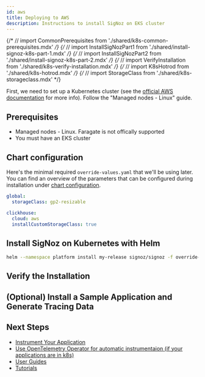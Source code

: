 ```yaml
---
id: aws
title: Deploying to AWS
description: Instructions to install SigNoz on EKS cluster
---
```



{/* // import CommonPrerequisites from './shared/k8s-common-prerequisites.mdx' */}
{/* // import InstallSigNozPart1 from './shared/install-signoz-k8s-part-1.mdx' */}
{/* // import InstallSigNozPart2 from './shared/install-signoz-k8s-part-2.mdx' */}
{/* // import VerifyInstallation from './shared/k8s-verify-installation.mdx' */}
{/* // import K8sHotrod from './shared/k8s-hotrod.mdx' */}
{/* // import StorageClass from './shared/k8s-storageclass.mdx' */}

First, we need to set up a Kubernetes cluster (see the [official AWS documentation](https://docs.aws.amazon.com/eks/latest/userguide/getting-started-eksctl.html) for more info). Follow the "Managed nodes - Linux" guide.

<K8sComponents />

## Prerequisites

- Managed nodes - Linux. Faragate is not offically supported
- You must have an EKS cluster

<CommonPrerequisites />

## Chart configuration

Here's the minimal required `override-values.yaml` that we'll be using later. You can find
an overview of the parameters that can be configured during installation under [chart configuration](https://github.com/SigNoz/charts/tree/main/charts/signoz#configuration).

```yaml
global:
  storageClass: gp2-resizable

clickhouse:
  cloud: aws
  installCustomStorageClass: true
```

<StorageClass />

## Install SigNoz on Kubernetes with Helm

<InstallSigNozPart1 />

```bash
helm --namespace platform install my-release signoz/signoz -f override-values.yaml
```

<InstallSigNozPart2 />

## Verify the Installation

<VerifyInstallation />

## (Optional) Install a Sample Application and Generate Tracing Data

<K8sHotrod />

## Next Steps

- [Instrument Your Application](/docs/instrumentation/overview)
- [Use OpenTelemetry Operator for automatic instrumentaion (if your applications are in k8s)](https://signoz.io/docs/tutorial/opentelemetry-operator-usage/#opentelemetry-auto-instrumentation-injection)
- [User Guides](/docs/userguide/overview/)
- [Tutorials](/docs/tutorials/)
